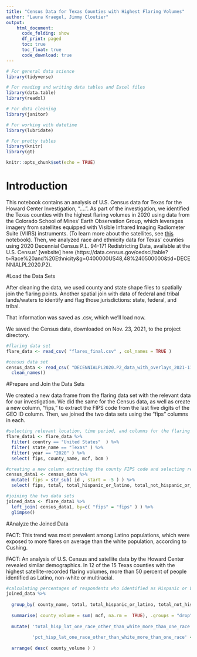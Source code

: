```yaml
---
title: "Census Data for Texas Counties with Highest Flaring Volumes"
author: "Laura Kraegel, Jimmy Cloutier"
output:
    html_document:
      code_folding: show
      df_print: paged
      toc: true
      toc_float: true
      code_download: true
---
```


```r


# For general data science
library(tidyverse)

# For reading and writing data tables and Excel files
library(data.table)
library(readxl)

# For data cleaning
library(janitor)

# For working with datetime
library(lubridate)

# For pretty tables
library(knitr)
library(gt)

knitr::opts_chunk$set(echo = TRUE)


```


# Introduction 

This notebook contains an analysis of U.S. Census data for Texas for the Howard Center Investigation, "....". As part of the investigation, we identified the Texas counties with the highest flaring volumes in 2020 using data from the Colorado School of Mines' Earth Observation Group, which leverages imagery from satellites equipped with Visible Infrared Imaging Radiometer Suite (VIIRS) instruments. (To learn more about the satellites, see [this](....) notebook). Then, we analyzed race and ethnicity data for Texas' counties using 2020 Decennial Census P.L. 94-171 Redistricting Data, available at the U.S. Census' [website] here (https://data.census.gov/cedsci/table?t=Race%20and%20Ethnicity&g=0400000US48,48%240500000&tid=DECENNIALPL2020.P2).


#Load the Data Sets

After cleaning the data, we used county and state shape files to spatially join the flaring points. Another spatial join with data of federal and tribal lands/waters to identify and flag those jurisdictions: state, federal, and tribal.

That information was saved as .csv, which we'll load now.

We saved the Census data, downloaded on Nov. 23, 2021, to the project directory.

```r


#flaring data set
flare_data <- read_csv( "flares_final.csv" , col_names = TRUE )

#census data set
census_data <- read_csv( "DECENNIALPL2020.P2_data_with_overlays_2021-11-23T115955.csv" , col_names = TRUE, skip = 1 ) %>%
  clean_names()


```


#Prepare and Join the Data Sets

We created a new data frame from the flaring data set with the relevant data for our investigation. We did the same for the Census data, as well as create a new column, "fips," to extract the FIPS code from the last five digits of the GEO ID column. Then, we joined the two data sets using the "fips" columns in each. 

```r


#selecting relevant location, time period, and columns for the flaring data set
flare_data1 <- flare_data %>%
  filter( country == "United States"  ) %>%
  filter( state_name == "Texas" ) %>%
  filter( year == "2020" ) %>%
  select( fips, county_name, mcf, bcm )

#creating a new column extracting the county FIPS code and selecting relevant columns for the census data set
census_data1 <- census_data %>%
  mutate( fips = str_sub( id , start = -5 ) ) %>%
  select( fips, total, total_hispanic_or_latino, total_not_hispanic_or_latino_population_of_one_race_black_or_african_american_alone, total_not_hispanic_or_latino_population_of_one_race_american_indian_and_alaska_native_alone, total_not_hispanic_or_latino_population_of_one_race_asian_alone, total_not_hispanic_or_latino_population_of_one_race_native_hawaiian_and_other_pacific_islander_alone, total_not_hispanic_or_latino_population_of_one_race_some_other_race_alone, total_not_hispanic_or_latino_population_of_two_or_more_races )

#joining the two data sets
joined_data <- flare_data1 %>%
  left_join( census_data1, by=c( "fips" = "fips" ) ) %>%
  glimpse()

```


#Analyze the Joined Data


FACT: This trend was most prevalent among Latino populations, which were exposed to more flares on average than the white population, according to Cushing.

FACT: An analysis of U.S. Census and satellite data by the Howard Center revealed similar demographics. In 12 of the 15 Texas counties with the highest satellite-recorded flaring volumes, more than 50 percent of people identified as Latino, non-white or multiracial.


```r

#calculating percentages of respondents who identified as Hispanic or Latino, as one race other than white, or as two or more races
joined_data %>%
  
  group_by( county_name, total, total_hispanic_or_latino, total_not_hispanic_or_latino_population_of_one_race_black_or_african_american_alone, total_not_hispanic_or_latino_population_of_one_race_american_indian_and_alaska_native_alone, total_not_hispanic_or_latino_population_of_one_race_asian_alone, total_not_hispanic_or_latino_population_of_one_race_native_hawaiian_and_other_pacific_islander_alone, total_not_hispanic_or_latino_population_of_one_race_some_other_race_alone, total_not_hispanic_or_latino_population_of_two_or_more_races ) %>%
  
  summarise( county_volume = sum( mcf, na.rm =  TRUE), .groups = "drop" ) %>%
  
  mutate( 'total_hisp_lat_one_race_other_than_white_more_than_one_race' = rowSums( across( c( 'total_hispanic_or_latino':'total_not_hispanic_or_latino_population_of_two_or_more_races' ) ) ) ,
          
          'pct_hisp_lat_one_race_other_than_white_more_than_one_race' = ( ( total_hisp_lat_one_race_other_than_white_more_than_one_race / total ) * 100 ) ) %>%
  
  arrange( desc( county_volume ) )


```

